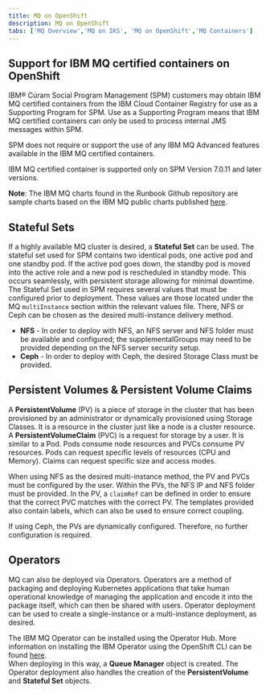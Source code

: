 ```yaml
---
title: MQ on OpenShift
description: MQ on OpenShift
tabs: ['MQ Overview','MQ on IKS', 'MQ on OpenShift','MQ Containers']
---
```


## Support for IBM MQ certified containers on OpenShift

IBM® Cúram Social Program Management (SPM) customers may obtain IBM MQ certified containers from the IBM Cloud Container Registry for use as a Supporting Program for SPM.
Use as a Supporting Program means that IBM MQ certified containers can only be used to process internal JMS messages within SPM.

SPM does not require or support the use of any IBM MQ Advanced features available in the IBM MQ certified containers.

IBM MQ certified container is supported only on SPM Version 7.0.11 and later versions.

<InlineNotification>

**Note**: The IBM MQ charts found in the Runbook Github repository are sample charts based on the IBM MQ public charts published [here](https://github.com/IBM/charts/tree/master/stable/ibm-mqadvanced-server-dev).

</InlineNotification>

## Stateful Sets

If a highly available MQ cluster is desired, a **Stateful Set** can be used. The stateful set used for SPM contains two identical
pods, one active pod and one standby pod. If the active pod goes down, the standby pod is moved into the active role and a new pod is rescheduled in standby mode.
This occurs seamlessly, with persistent storage allowing for minimal downtime. The Stateful Set used in SPM requires several values that must be configured prior to
deployment. These values are those located under the MQ `multiInstance` section within the relevant values file. There, NFS or Ceph can be chosen as the desired
multi-instance delivery method.

* **NFS** - In order to deploy with NFS, an NFS server and NFS folder must be available and configured; the supplementalGroups may need to be provided depending on the NFS server security setup.
* **Ceph** - In order to deploy with Ceph, the desired Storage Class must be provided.

## Persistent Volumes & Persistent Volume Claims

A **PersistentVolume** (PV) is a piece of storage in the cluster that has been provisioned by an administrator or dynamically provisioned using Storage Classes.
It is a resource in the cluster just like a node is a cluster resource. A **PersistentVolumeClaim** (PVC) is a request for storage by a user. It is similar to
a Pod. Pods consume node resources and PVCs consume PV resources. Pods can request specific levels of resources (CPU and Memory). Claims can request specific
size and access modes.

When using NFS as the desired multi-instance method, the PV and PVCs must be configured by the user. Within the PVs, the NFS IP and NFS folder must be provided.
In the PV, a `claimRef` can be defined in order to ensure that the correct PVC matches with the correct PV. The templates provided also contain labels, which can
also be used to ensure correct coupling.

If using Ceph, the PVs are dynamically configured. Therefore, no further configuration is required.

## Operators

MQ can also be deployed via Operators. Operators are a method of packaging and deploying Kubernetes applications that take human operational knowledge of managing the application and encode it into the
package itself, which can then be shared with users. Operator deployment can be used to create a single-instance or a multi-instance deployment, as desired.  

The IBM MQ Operator can be installed using the Operator Hub. More information on  installing the IBM Operator using the OpenShift CLI
can be found [here](https://www.ibm.com/support/knowledgecenter/en/SSFKSJ_9.1.0/com.ibm.mq.ctr.doc/ctr_installing_cli.htm).  
When deploying in this way, a **Queue Manager** object is created. The Operator deployment also handles the creation of the **PersistentVolume** and **Stateful Set** objects.
